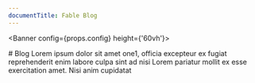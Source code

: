 ```yaml
---
documentTitle: Fable Blog
---
```



<Banner config={props.config} height={'60vh'}>
  <div style={{ maxWidth: '546px' }}>
    # Blog
    Lorem ipsum dolor sit amet one1, officia excepteur ex fugiat reprehenderit enim labore culpa sint ad nisi Lorem pariatur mollit ex esse exercitation amet. Nisi anim cupidatat 
  </div>
  
  <AllPosts manifest={props.manifest} config={props.config} />
</Banner>
